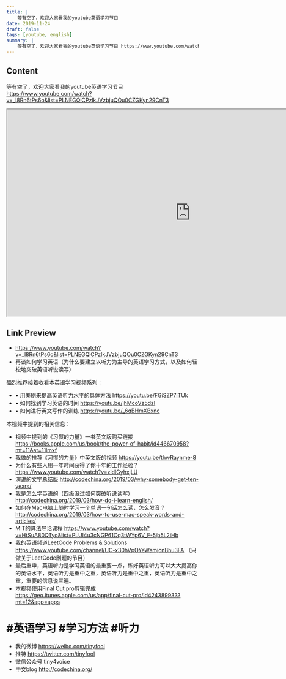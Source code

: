 ```yaml
---
title: |
    等有空了，欢迎大家看我的youtube英语学习节目
date: 2019-11-24
draft: false
tags: [youtube, english]
summary: |
    等有空了，欢迎大家看我的youtube英语学习节目 https://www.youtube.com/watch?v=_l8Rn6tPs6o&list=PLNEGQlCPzlkJVzbjuQOu0CZGKyn29CnT3
---
```


## Content

等有空了，欢迎大家看我的youtube英语学习节目 https://www.youtube.com/watch?v=_l8Rn6tPs6o&list=PLNEGQlCPzlkJVzbjuQOu0CZGKyn29CnT3


<iframe
    width="960"
    height="540"
    src="https://www.youtube.com/embed/_l8Rn6tPs6o"
    title="再谈如何学习英语（为什么要建立以听力为主导的英语学习方式，以及如何轻松地突破英语听说读写）"
    allow="accelerometer; autoplay; clipboard-write; encrypted-media; gyroscope; picture-in-picture; web-share"
    allowFullscreen
    >
</iframe>

## Link Preview

- https://www.youtube.com/watch?v=_l8Rn6tPs6o&list=PLNEGQlCPzlkJVzbjuQOu0CZGKyn29CnT3
- 再谈如何学习英语（为什么要建立以听力为主导的英语学习方式，以及如何轻松地突破英语听说读写）

强烈推荐接着收看本英语学习视频系列：
- •  用美剧来提高英语听力水平的具体方法 https://youtu.be/FGiSZP7iTUk
- •  如何找到学习英语的时间 https://youtu.be/jhMcoVz5dzI
- •  如何进行英文写作的训练 https://youtu.be/_6qBHmXBxnc

本视频中提到的相关信息：
- 视频中提到的《习惯的力量》一书英文版购买链接 https://books.apple.com/us/book/the-power-of-habit/id446670958?mt=11&at=11lmxf
- 我做的推荐《习惯的力量》中英文版的视频 https://youtu.be/thwRaynme-8
- 为什么有些人用一年时间获得了你十年的工作经验？  https://www.youtube.com/watch?v=zIdlGyhxjLU
- 演讲的文字总结版 http://codechina.org/2019/03/why-somebody-get-ten-years/
- 我是怎么学英语的（四级没过如何突破听说读写） http://codechina.org/2019/03/how-do-i-learn-english/
- 如何在Mac电脑上随时学习一个单词一句话怎么读，怎么发音？ http://codechina.org/2019/03/how-to-use-mac-speak-words-and-articles/
- MIT的算法导论课程 https://www.youtube.com/watch?v=HtSuA80QTyo&list=PLUl4u3cNGP61Oq3tWYp6V_F-5jb5L2iHb
- 我的英语频道LeetCode Problems & Solutions https://www.youtube.com/channel/UC-x30hVpOYeWamjcnBhu3FA （只做关于LeetCode刷题的节目）
- 最后重申，英语听力是学习英语的最重要一点，练好英语听力可以大大提高你的英语水平，英语听力是重中之重，英语听力是重中之重，英语听力是重中之重，重要的信息说三遍。
- 本视频使用Final Cut pro剪辑完成 https://geo.itunes.apple.com/us/app/final-cut-pro/id424389933?mt=12&app=apps

#英语学习 #学习方法 #听力
==========
- 我的微博 https://weibo.com/tinyfool
- 推特 https://twitter.com/tinyfool
- 微信公众号 tiny4voice
- 中文blog http://codechina.org/

